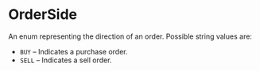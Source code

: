 # OrderSide

An enum representing the direction of an order. Possible string values are:

- `BUY` – Indicates a purchase order.
- `SELL` – Indicates a sell order.
